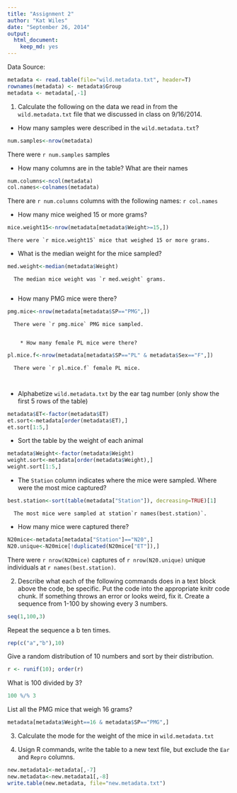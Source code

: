```yaml
---
title: "Assignment 2"
author: "Kat Wiles"
date: "September 26, 2014"
output:
  html_document:
    keep_md: yes
---
```


Data Source:
```r
metadata <- read.table(file="wild.metadata.txt", header=T)
rownames(metadata) <- metadata$Group
metadata <- metadata[,-1]
```

1.  Calculate the following on the data we read in from the `wild.metadata.txt` file that we discussed in class on 9/16/2014.

  * How many samples were described in the `wild.metadata.txt`?
  
```r
num.samples<-nrow(metadata)
```
  There were `r num.samples` samples
  
  
   * How many columns are in the table? What are their names
  
```r
num.columns<-ncol(metadata)
col.names<-colnames(metadata)
```  
  There are `r num.columns` columns with the following names: `r col.names`
  
  
  * How many mice weighed 15 or more grams?
```r
mice.weight15<-nrow(metadata[metadata$Weight>=15,])
```
    There were `r mice.weight15` mice that weighed 15 or more grams.
  
  * What is the median weight for the mice sampled?
```r
med.weight<-median(metadata$Weight)
```
      The median mice weight was `r med.weight` grams.
      
  * How many PMG mice were there?
  
```r
pmg.mice<-nrow(metadata[metadata$SP=="PMG",])
```
      There were `r pmg.mice` PMG mice sampled.
      
      
        * How many female PL mice were there?
```r
pl.mice.f<-nrow(metadata[metadata$SP=="PL" & metadata$Sex=="F",])
```  
      There were `r pl.mice.f` female PL mice.
      
      
 * Alphabetize `wild.metadata.txt` by the ear tag number (only show the first 5 rows of the table)
```r
metadata$ET<-factor(metadata$ET)
et.sort<-metadata[order(metadata$ET),]
et.sort[1:5,]
```
  
  
  
  * Sort the table by the weight of each animal
```r
metadata$Weight<-factor(metadata$Weight)
weight.sort<-metadata[order(metadata$Weight),]
weight.sort[1:5,]
``` 
  
  * The `Station` column indicates where the mice were sampled. Where were the most mice captured?
```r

best.station<-sort(table(metadata["Station"]), decreasing=TRUE)[1]
```
      The most mice were sampled at station`r names(best.station)`.
  
   
  * How many mice were captured there?
         
```r
N20mice<-metadata[metadata["Station"]=="N20",]
N20.unique<-N20mice[!duplicated(N20mice["ET"]),]
```
There were `r nrow(N20mice)` captures of `r nrow(N20.unique)` unique individuals at  `r names(best.station)`.


2.	Describe what each of the following commands does in a text block above the code, be specific. Put the code into the appropriate knitr code chunk. If something throws an error or looks weird, fix it.
Create a sequence from 1-100 by showing every 3 numbers.
```r
seq(1,100,3)
```


Repeat the sequence a b ten times.
```r
rep(c("a","b"),10)
```

Give a random distribution of 10 numbers and sort by their distribution.
```r
r <- runif(10); order(r)
```

What is 100 divided by 3?
```r
100 %/% 3
```

List all the PMG mice that weigh 16 grams?
```r
metadata[metadata$Weight==16 & metadata$SP=="PMG",]
```

3.	Calculate the mode for the weight of the mice in `wild.metadata.txt`


4.	Usign R commands, write the table to a new text file, but exclude the `Ear` and `Repro` columns.

```r
new.metadata1<-metadata[,-7]
new.metadata<-new.metadata1[,-8]
write.table(new.metadata, file="new.metadata.txt")
```

